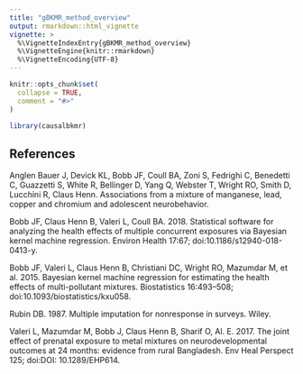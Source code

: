 ```yaml
---
title: "gBKMR_method_overview"
output: rmarkdown::html_vignette
vignette: >
  %\VignetteIndexEntry{gBKMR_method_overview}
  %\VignetteEngine{knitr::rmarkdown}
  %\VignetteEncoding{UTF-8}
---
```


```r
knitr::opts_chunk$set(
  collapse = TRUE,
  comment = "#>"
)
```

```r
library(causalbkmr)
```



## References 

Anglen Bauer J, Devick KL, Bobb JF, Coull BA, Zoni S, Fedrighi C, Benedetti C, Guazzetti S, White R, Bellinger D, Yang Q, Webster T, Wright RO, Smith D, Lucchini R, Claus Henn. Associations from a mixture of manganese, lead, copper and chromium and adolescent neurobehavior. 

Bobb JF, Claus Henn B, Valeri L, Coull BA. 2018. Statistical software for analyzing the health effects of multiple concurrent exposures via Bayesian kernel machine regression. Environ Health 17:67; doi:10.1186/s12940-018-0413-y.

Bobb JF, Valeri L, Claus Henn B, Christiani DC, Wright RO, Mazumdar M, et al. 2015. Bayesian kernel machine regression for estimating the health effects of multi-pollutant mixtures. Biostatistics 16:493–508; doi:10.1093/biostatistics/kxu058.

Rubin DB. 1987. Multiple imputation for nonresponse in surveys. Wiley.

Valeri L, Mazumdar M, Bobb J, Claus Henn B, Sharif O, Al. E. 2017. The joint effect of prenatal exposure to metal mixtures on neurodevelopmental outcomes at 24 months: evidence from rural Bangladesh. Env Heal Perspect 125; doi:DOI: 10.1289/EHP614.
